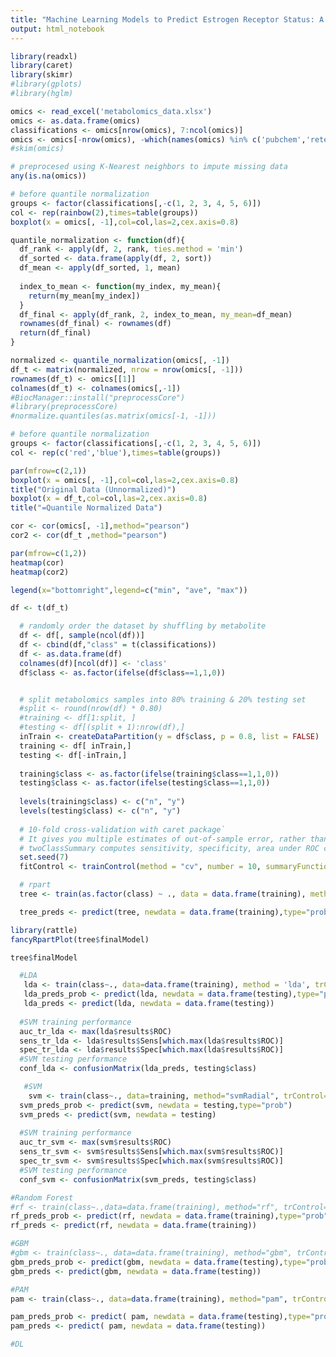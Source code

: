 ```yaml
---
title: "Machine Learning Models to Predict Estrogen Receptor Status: A Breast Cancer Metabolomics Analysis"
output: html_notebook
---
```

```r
library(readxl)
library(caret)
library(skimr)
#library(gplots)
#library(hglm)
```

```r
omics <- read_excel('metabolomics_data.xlsx')
omics <- as.data.frame(omics)
classifications <- omics[nrow(omics), 7:ncol(omics)]
omics <- omics[-nrow(omics), -which(names(omics) %in% c('pubchem','retention_index','quant_mass', 'binbase', 'peaks'))]
#skim(omics)
```


```r
# preprocesed using K-Nearest neighbors to impute missing data
any(is.na(omics))
```

```r
# before quantile normalization
groups <- factor(classifications[,-c(1, 2, 3, 4, 5, 6)])
col <- rep(rainbow(2),times=table(groups))
boxplot(x = omics[, -1],col=col,las=2,cex.axis=0.8)
```

```r
quantile_normalization <- function(df){
  df_rank <- apply(df, 2, rank, ties.method = 'min')
  df_sorted <- data.frame(apply(df, 2, sort))
  df_mean <- apply(df_sorted, 1, mean)
  
  index_to_mean <- function(my_index, my_mean){
    return(my_mean[my_index])
  }
  df_final <- apply(df_rank, 2, index_to_mean, my_mean=df_mean)
  rownames(df_final) <- rownames(df)
  return(df_final)
}

normalized <- quantile_normalization(omics[, -1])
df_t <- matrix(normalized, nrow = nrow(omics[, -1]))
rownames(df_t) <- omics[[1]]
colnames(df_t) <- colnames(omics[,-1])
#BiocManager::install("preprocessCore")
#library(preprocessCore)
#normalize.quantiles(as.matrix(omics[-1, -1]))
```

```r
# before quantile normalization
groups <- factor(classifications[,-c(1, 2, 3, 4, 5, 6)])
col <- rep(c('red','blue'),times=table(groups))

par(mfrow=c(2,1))
boxplot(x = omics[, -1],col=col,las=2,cex.axis=0.8)
title("Original Data (Unnormalized)")
boxplot(x = df_t,col=col,las=2,cex.axis=0.8)
title("=Quantile Normalized Data")

```

```r
cor <- cor(omics[, -1],method="pearson")
cor2 <- cor(df_t ,method="pearson")

par(mfrow=c(1,2))
heatmap(cor)
heatmap(cor2)

legend(x="bottomright",legend=c("min", "ave", "max"))
```

```r
df <- t(df_t)

  # randomly order the dataset by shuffling by metabolite
  df <- df[, sample(ncol(df))]
  df <- cbind(df,"class" = t(classifications))
  df <- as.data.frame(df)
  colnames(df)[ncol(df)] <- 'class'
  df$class <- as.factor(ifelse(df$class==1,1,0))


  # split metabolomics samples into 80% training & 20% testing set
  #split <- round(nrow(df) * 0.80)
  #training <- df[1:split, ]
  #testing <- df[(split + 1):nrow(df),]
  inTrain <- createDataPartition(y = df$class, p = 0.8, list = FALSE)
  training <- df[ inTrain,]
  testing <- df[-inTrain,] 
  
  training$class <- as.factor(ifelse(training$class==1,1,0))
  testing$class <- as.factor(ifelse(testing$class==1,1,0))
  
  levels(training$class) <- c("n", "y")
  levels(testing$class) <- c("n", "y")
  
  # 10-fold cross-validation with caret package`
  # It gives you multiple estimates of out-of-sample error, rather than single estimate.
  # twoClassSummary computes sensitivity, specificity, area under ROC curve
  set.seed(7)
  fitControl <- trainControl(method = "cv", number = 10, summaryFunction = twoClassSummary, classProbs = TRUE, verboseIter = TRUE)
```

```r
  # rpart
  tree <- train(as.factor(class) ~ ., data = data.frame(training), method = 'rpart', trControl = fitControl, metric = "ROC")

  tree_preds <- predict(tree, newdata = data.frame(training),type="prob")
```

```r
library(rattle)
fancyRpartPlot(tree$finalModel)

tree$finalModel
```
```r
  #LDA
   lda <- train(class~., data=data.frame(training), method = 'lda', trControl=fitControl,metric="ROC") #loclda 
   lda_preds_prob <- predict(lda, newdata = data.frame(testing),type="prob")
   lda_preds <- predict(lda, newdata = data.frame(testing))
   
  #SVM training performance
  auc_tr_lda <- max(lda$results$ROC)
  sens_tr_lda <- lda$results$Sens[which.max(lda$results$ROC)]
  spec_tr_lda <- lda$results$Spec[which.max(lda$results$ROC)]
  #SVM testing performance
  conf_lda <- confusionMatrix(lda_preds, testing$class)
```

```r
   #SVM
    svm <- train(class~., data=training, method="svmRadial", trControl=fitControl,metric="ROC") 
  svm_preds_prob <- predict(svm, newdata = testing,type="prob")
  svm_preds <- predict(svm, newdata = testing)
    
  #SVM training performance
  auc_tr_svm <- max(svm$results$ROC)
  sens_tr_svm <- svm$results$Sens[which.max(svm$results$ROC)]
  spec_tr_svm <- svm$results$Spec[which.max(svm$results$ROC)]
  #SVM testing performance
  conf_svm <- confusionMatrix(svm_preds, testing$class)
```

```r
#Random Forest
#rf <- train(class~.,data=data.frame(training), method="rf", trControl=fitControl, metric="ROC") 
rf_preds_prob <- predict(rf, newdata = data.frame(training),type="prob") 
rf_preds <- predict(rf, newdata = data.frame(training)) 
```

```r
#GBM
#gbm <- train(class~., data=data.frame(training), method="gbm", trControl=fitControl,metric="ROC") 
gbm_preds_prob <- predict(gbm, newdata = data.frame(testing),type="prob") 
gbm_preds <- predict(gbm, newdata = data.frame(testing)) 
```

```r
#PAM
pam <- train(class~., data=data.frame(training), method="pam", trControl=fitControl,metric="ROC")#plr

pam_preds_prob <- predict( pam, newdata = data.frame(testing),type="prob") 
pam_preds <- predict( pam, newdata = data.frame(testing)) 

```
```r
#DL

```









